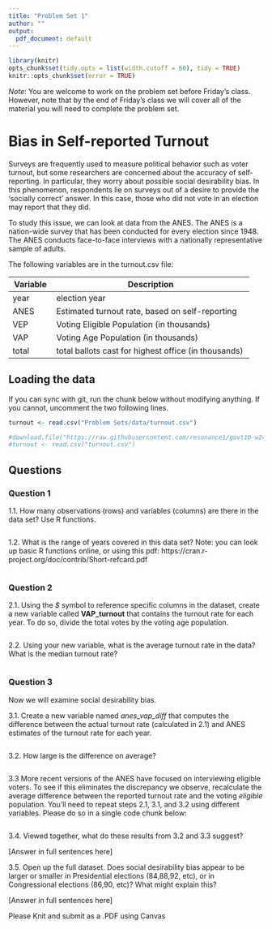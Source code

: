 ```yaml
---
title: "Problem Set 1"
author: ""
output:
  pdf_document: default
---
```


```r
library(knitr)
opts_chunk$set(tidy.opts = list(width.cutoff = 60), tidy = TRUE)
knitr::opts_chunk$set(error = TRUE)
```

_Note_: You are welcome to work on the problem set before Friday's class. However, note that by the end of Friday's class we will cover all of the material you will need to complete the problem set.


# Bias in Self-reported Turnout

Surveys are frequently used to measure political behavior such as voter turnout, but some researchers are concerned about the accuracy of self-reporting. In particular, they worry about possible social desirability bias. In this phenomenon, respondents lie on surveys out of a desire to provide the 'socially correct' answer. In this case, those who did not vote in an election may report that they did. 

To study this issue, we can look at data from the ANES. The ANES is a nation-wide survey that has been conducted for every election since 1948. The ANES conducts face-to-face interviews with a nationally representative sample of adults.  

The following variables are in the turnout.csv file:

| Variable    | Description                                             |
|-------------|---------------------------------------------------------|
| year        | election year                                           |
| ANES        | Estimated turnout rate, based on self-reporting         |
| VEP         | Voting Eligible Population (in thousands)               |
| VAP         | Voting Age Population (in thousands)                    |
| total       | total ballots cast for highest office (in thousands)    |

## Loading the data

If you can sync with git, run the chunk below without modifying anything. If you cannot, uncomment the two following lines.

```r
turnout <- read.csv("Problem Sets/data/turnout.csv")

#download.file("https://raw.githubusercontent.com/resonance1/govt10-w24/main/Problem%20Sets/data/turnout.csv","turnout.csv")
#turnout <- read.csv("turnout.csv")

```

## Questions

### Question 1

1.1. How many observations (rows) and variables (columns) are there in the data set? Use R functions. 

```r

```

1.2. What is the range of years covered in this data set? Note: you can look up basic R functions online, or using this pdf: https://cran.r-project.org/doc/contrib/Short-refcard.pdf

```r

```


### Question 2

2.1. Using the *$* symbol to reference specific columns in the dataset, create a new variable called **VAP_turnout** that contains the turnout rate for each year. To do so, divide the total votes by the voting age population. 

```r

```

2.2. Using your new variable, what is the average turnout rate in the data? What is the median turnout rate? 

```r

```

### Question 3

Now we will examine social desirability bias.

3.1. Create a new variable named *anes_vap_diff* that computes the difference between the actual turnout rate (calculated in 2.1) and ANES estimates of the turnout rate for each year.

```r

```

3.2. How large is the difference on average? 

```r

```

3.3 More recent versions of the ANES have focused on interviewing eligible voters. To see if this eliminates the discrepancy we observe, recalculate the average difference between the reported turnout rate and the voting *eligible* population. You'll need to repeat steps 2.1, 3.1, and 3.2 using different variables. Please do so in a single code chunk below:

```r

```

3.4. Viewed together, what do these results from 3.2 and 3.3 suggest? 

[Answer in full sentences here]

3.5. Open up the full dataset. Does social desirability bias appear to be larger or smaller in Presidential elections (84,88,92, etc), or in Congressional elections (86,90, etc)? What might explain this?

[Answer in full sentences here]


Please Knit and submit as a .PDF using Canvas
